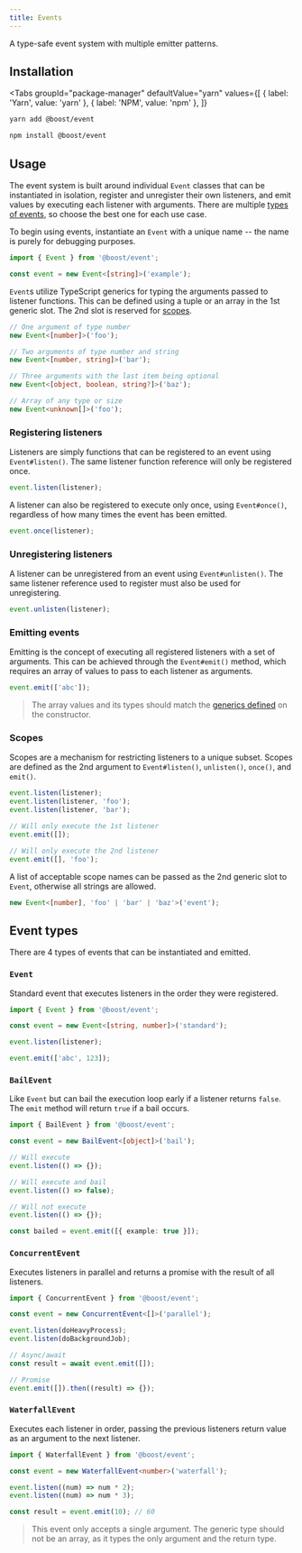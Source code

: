 ```yaml
---
title: Events
---
```



<EnvBadges backend frontend tooling />

A type-safe event system with multiple emitter patterns.

## Installation

<Tabs
  groupId="package-manager"
  defaultValue="yarn"
  values={[
    { label: 'Yarn', value: 'yarn' },
    { label: 'NPM', value: 'npm' },
  ]}
>
  <TabItem value="yarn">

```bash
yarn add @boost/event
```

  </TabItem>
  <TabItem value="npm">

```bash
npm install @boost/event
```

  </TabItem>
</Tabs>

## Usage

The event system is built around individual `Event` classes that can be instantiated in isolation,
register and unregister their own listeners, and emit values by executing each listener with
arguments. There are multiple [types of events](#types), so choose the best one for each use case.

To begin using events, instantiate an `Event` with a unique name -- the name is purely for debugging
purposes.

```ts
import { Event } from '@boost/event';

const event = new Event<[string]>('example');
```

`Event`s utilize TypeScript generics for typing the arguments passed to listener functions. This can
be defined using a tuple or an array in the 1st generic slot. The 2nd slot is reserved for
[scopes](#scopes).

```ts
// One argument of type number
new Event<[number]>('foo');

// Two arguments of type number and string
new Event<[number, string]>('bar');

// Three arguments with the last item being optional
new Event<[object, boolean, string?]>('baz');

// Array of any type or size
new Event<unknown[]>('foo');
```

### Registering listeners

Listeners are simply functions that can be registered to an event using `Event#listen()`. The same
listener function reference will only be registered once.

```ts
event.listen(listener);
```

A listener can also be registered to execute only once, using `Event#once()`, regardless of how many
times the event has been emitted.

```ts
event.once(listener);
```

### Unregistering listeners

A listener can be unregistered from an event using `Event#unlisten()`. The same listener reference
used to register must also be used for unregistering.

```ts
event.unlisten(listener);
```

### Emitting events

Emitting is the concept of executing all registered listeners with a set of arguments. This can be
achieved through the `Event#emit()` method, which requires an array of values to pass to each
listener as arguments.

```ts
event.emit(['abc']);
```

> The array values and its types should match the [generics defined](#usage) on the constructor.

### Scopes

Scopes are a mechanism for restricting listeners to a unique subset. Scopes are defined as the 2nd
argument to `Event#listen()`, `unlisten()`, `once()`, and `emit()`.

```ts
event.listen(listener);
event.listen(listener, 'foo');
event.listen(listener, 'bar');

// Will only execute the 1st listener
event.emit([]);

// Will only execute the 2nd listener
event.emit([], 'foo');
```

A list of acceptable scope names can be passed as the 2nd generic slot to `Event`, otherwise all
strings are allowed.

```ts
new Event<[number], 'foo' | 'bar' | 'baz'>('event');
```

## Event types

There are 4 types of events that can be instantiated and emitted.

### `Event`

Standard event that executes listeners in the order they were registered.

```ts
import { Event } from '@boost/event';

const event = new Event<[string, number]>('standard');

event.listen(listener);

event.emit(['abc', 123]);
```

### `BailEvent`

Like `Event` but can bail the execution loop early if a listener returns `false`. The `emit` method
will return `true` if a bail occurs.

```ts
import { BailEvent } from '@boost/event';

const event = new BailEvent<[object]>('bail');

// Will execute
event.listen(() => {});

// Will execute and bail
event.listen(() => false);

// Will not execute
event.listen(() => {});

const bailed = event.emit([{ example: true }]);
```

### `ConcurrentEvent`

Executes listeners in parallel and returns a promise with the result of all listeners.

```ts
import { ConcurrentEvent } from '@boost/event';

const event = new ConcurrentEvent<[]>('parallel');

event.listen(doHeavyProcess);
event.listen(doBackgroundJob);

// Async/await
const result = await event.emit([]);

// Promise
event.emit([]).then((result) => {});
```

### `WaterfallEvent`

Executes each listener in order, passing the previous listeners return value as an argument to the
next listener.

```ts
import { WaterfallEvent } from '@boost/event';

const event = new WaterfallEvent<number>('waterfall');

event.listen((num) => num * 2);
event.listen((num) => num * 3);

const result = event.emit(10); // 60
```

> This event only accepts a single argument. The generic type should not be an array, as it types
> the only argument and the return type.
